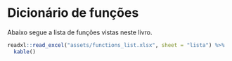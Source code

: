 # Dicionário de funções {#dict .unnumbered}

Abaixo segue a lista de funções vistas neste livro.

```r
readxl::read_excel("assets/functions_list.xlsx", sheet = "lista") %>%
  kable()
```
